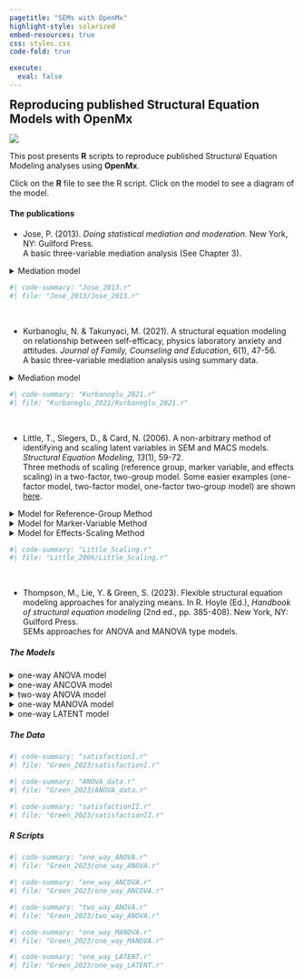 ```yaml
---
pagetitle: "SEMs with OpenMx"
highlight-style: solarized
embed-resources: true
css: styles.css
code-fold: true

execute:
  eval: false
---
```


:::: {layout="[60, 40]" layout-valign="center"}

::: {#leftcolumn}
<h2 style = "margin: 0px;"> Reproducing published Structural Equation Models with OpenMx </h2>
:::

::: {#rightcolumn}
  <img style = "margin: 0px; padding: 0px;" src="logo/logo.svg">
:::

::::

This post presents **R** scripts to reproduce published Structural Equation Modeling analyses using **OpenMx**. 

Click on the **R** file to see the R script.
Click on the model to see a diagram of the model.

#### The publications

- Jose, P. (2013). *Doing statistical mediation and moderation*. New York, NY: Guilford Press. <br/> A basic three-variable mediation analysis (See Chapter 3).

<details class="image-fold">
  <summary>Mediation model</summary>
  <img src="../Drawing_SEMs/Jose_2013/Jose_2013.svg">  
</details> 

```r
#| code-summary: "Jose_2013.r"
#| file: "Jose_2013/Jose_2013.r"
```  

<br/>

- Kurbanoglu, N. & Takunyaci, M. (2021). A structural equation modeling on relationship between self-efficacy, physics laboratory anxiety and attitudes. *Journal of Family, Counseling and Education*, 6(1), 47-56. <br/> A basic three-variable mediation analysis using summary data.

<details class="image-fold">
  <summary>Mediation model</summary>
  <img src="../Drawing_SEMs/Kurbanoglu_2021/Kurbanoglu_2021.svg">  
</details> 

```r
#| code-summary: "Kurbanoglu_2021.r"
#| file: "Kurbanoglu_2021/Kurbanoglu_2021.r"
```  

<br/>
 
- Little, T., Slegers, D., & Card, N. (2006). A non-arbitrary method of identifying and scaling latent variables in SEM and MACS models. *Structural Equation Modeling*, *13*(1), 59-72. <br/> Three methods of scaling (reference group, marker variable, and effects scaling) in a two-factor, two-group model. Some easier examples (one-factor model, two-factor model, one-factor two-group model) are shown [here](EasierExamples.qmd).

<details class="image-fold">
  <summary>Model for Reference-Group Method</summary>
  <img src="../Drawing_SEMs/Little_2006/Scaling1.svg">  
</details> 

<details class="image-fold">
  <summary>Model for Marker-Variable Method</summary>
  <img src="../Drawing_SEMs/Little_2006/Scaling2.svg">  
</details> 

<details class="image-fold">
  <summary>Model for Effects-Scaling Method</summary>
  <img src="../Drawing_SEMs/Little_2006/scaling3.svg">  
</details> 

```r
#| code-summary: "Little_Scaling.r"
#| file: "Little_2006/Little_Scaling.r"
```  

<br/> 

- Thompson, M., Lie, Y. & Green, S. (2023). Flexible structural equation modeling approaches for analyzing means. In R. Hoyle (Ed.), *Handbook of structural equation modeling* (2nd ed., pp. 385-408). New York, NY: Guilford Press. <br/>
SEMs approaches for ANOVA and MANOVA type models.

<h5>The Models</h5>

<details>
  <summary>one-way ANOVA model</summary>
  <img src="../Drawing_SEMs/Green_2023/one_way_ANOVA.svg">  
</details> 

<details>
  <summary>one-way ANCOVA model</summary>
  <img src="../Drawing_SEMs/Green_2023/one_way_ANCOVA.svg">  
</details> 

<details>
  <summary>two-way ANOVA model</summary>
  <img src="../Drawing_SEMs/Green_2023/two_way_ANOVA.svg">  
</details> 

<details>
  <summary>one-way MANOVA model</summary>
  <img src="../Drawing_SEMs/Green_2023/one_way_MANOVA.svg">  
</details>
 
<details>
  <summary>one-way LATENT model</summary>
  <img src="../Drawing_SEMs/Green_2023/one_way_LATENT.svg">  
</details> 

<h5>The Data</h5>

```r
#| code-summary: "satisfactionI.r"
#| file: "Green_2023/satisfactionI.r"
```

```r
#| code-summary: "ANOVA_data.r"
#| file: "Green_2023/ANOVA_data.r"
```

```r
#| code-summary: "satisfactionII.r"
#| file: "Green_2023/satisfactionII.r"
```

<h5>R Scripts</h5>

```r
#| code-summary: "one_way_ANOVA.r"
#| file: "Green_2023/one_way_ANOVA.r"
```

```r
#| code-summary: "one_way_ANCOVA.r"
#| file: "Green_2023/one_way_ANCOVA.r"
```

```r
#| code-summary: "two_way_ANOVA.r"
#| file: "Green_2023/two_way_ANOVA.r"
```

```r
#| code-summary: "one_way_MANOVA.r"
#| file: "Green_2023/one_way_MANOVA.r"
```

```r
#| code-summary: "one_way_LATENT.r"
#| file: "Green_2023/one_way_LATENT.r"
```
